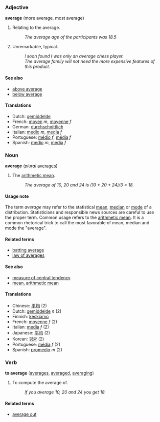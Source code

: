 ===Adjective===
'''average''' (more average, most average)

# Relating to the average.
#: ''The average age of the participants was 18.5''
# Unremarkable, typical.
#: ''I soon found I was only an average chess player.''
#: ''The average family will not need the more expensive features of this product.''

====See also====
*[[above average]]
*[[below average]]

====Translations====
*Dutch: [[gemiddelde]]
*French: [[moyen]] ''m'', [[moyenne]] ''f''
*German: [[durchschnittlich]]
*Italian: [[medio]] ''m'', [[media]] ''f''
*Portuguese: [[médio]] ''f'', [[média]] ''f''
*Spanish: [[medio]] ''m'', [[media]] ''f''

===Noun===
'''average''' (''plural'' [[averages]])

#The [[arithmetic mean]].
#: ''The average of 10, 20 and 24 is (10 + 20 + 24)/3 = 18.''

====Usage note====

The term ''average'' may refer to the statistical [[mean]], [[median]] or [[mode]] of a distribution.  Statisticians and responsible news sources are careful to use the proper term.  Common usage refers to the [[arithmetic mean]].  It is a common rhetorical trick to call the most favorable of mean, median and mode the "average".

====Related terms====

*[[batting average]]
*[[law of averages]]

====See also====
* [[measure of central tendency]]
* [[mean]], [[arithmetic mean]]



====Translations====
*Chinese: [[平均]] (2)
*Dutch: [[gemiddelde]] ''n'' (2)
*Finnish: [[keskiarvo]]
*French: [[moyenne]] ''f'' (2)
*Italian: [[media]] ''f'' (2)
*Japanese: [[平均]] (2)
*Korean: [[평균]] (2)
*Portuguese: [[média]] ''f'' (2)
*Spanish: [[promedio]] ''m'' (2)

===Verb===
'''to average''' ([[averages]], [[averaged]], [[averaging]])

# To compute the average of.
#: ''If you average 10, 20 and 24 you get 18.''

====Related terms====

*[[average out]]